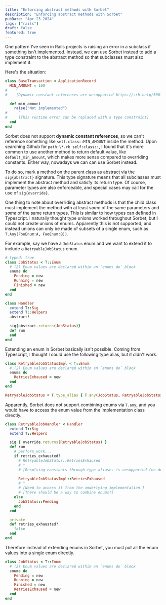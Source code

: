 ```yaml
---
title: "Enforcing abstract methods with Sorbet"
description: "Enforcing abstract methods with Sorbet"
pubDate: "Apr 23 2024"
tags: ["rails"]
draft: false
featured: true
---
```


One pattern I've seen in Rails projects is raising an error in a subclass if
something isn't implemented. Instead, we can use Sorbet instead to add a type
constraint to the abstract method so that subclasses must also implement it.

Here's the situation:

```ruby annotate
class BaseTransaction < ApplicationRecord
  MIN_AMOUNT = 100
#    ^
#    [Dynamic constant references are unsupported https://srb.help/5001]

  def min_amount
    raise("Not implemented")
#     ^
#     [This runtime error can be replaced with a type constraint]
  end
end
```

Sorbet does not support **dynamic constant references**, so we can't reference
something like `self.class::MIN_AMOUNT` inside the method. Upon searching Github
for `path:\*.rb self:class::`, I found that it's more common to use another
method to return default value, like `default_min_amount`, which makes more
sense compared to overriding constants. Either way, nowadays we can can use
Sorbet instead.

To do so, mark a method on the parent class as abstract via the `sig{abstract}`
signature. This type signature means that all subclasses must implement the
abstract method and satisfy its return type. Of course, parameter types are also
enforceable, and special cases may call for the use of `sig{override}`.

One thing to note about overriding abstract methods is that the child class must
implement the method with at least _some_ of the same parameters and _some_ of
the same return types. This is similar to how types can defined in Typescript. I
naturally thought type unions worked throughout Sorbet, but I could not create
unions of enums. Apparently this is not supported, and instead unions can only
be made of subsets of a single enum, such as `T.Any(FooEnum:A, FooEnum:B))`.

For example, say we have a `JobStatus` enum and we want to extend it to include
a `RetryableJobStatus` enum.

```ruby
# typed: true
class JobStatus < T::Enum
  # (2) Enum values are declared within an `enums do` block
  enums do
    Pending = new
    Running = new
    Finished = new
  end
end

class Handler
  extend T::Sig
  extend T::Helpers
  abstract!

  sig{abstract.returns(JobStatus)}
  def run
  end
end
```

Extending an enum in Sorbet basically isn't possible. Coming from Typescript, I
thought I could use the following type alias, but it didn't work.

```ruby
class RetryableJobStatusImpl < T::Enum
  # (2) Enum values are declared within an `enums do` block
  enums do
    RetriesExhaused = new
  end
end

RetryableJobStatus = T.type_alias { T.any(JobStatus, RetryableJobStatusImpl) }
```

Apparently, Sorbet does not support combining enums via `T.any`, and you would
have to access the enum value from the implementation class directly.

```ruby annotate
class RetryableJobHandler < Handler
  extend T::Sig
  extend T::Helpers

  sig { override.returns(RetryableJobStatus) }
  def run
    # perform_work...
    if retries_exhausted?
      # RetryableJobStatus::RetriesExhaused
      # ^
      # [Resolving constants through type aliases is unsupported (no docs)]

      RetryableJobStatusImpl::RetriesExhaused
      # ^
      # [Need to access it from the underlying implementation.]
      # [There should be a way to combine enums!]
    else
      JobStatus::Pending
    end
  end

  private
  def retries_exhausted?
    false
  end
end
```

Therefore instead of extending enums in Sorbet, you must put all the enum values
into a single enum directly.

```ruby
class JobStatus < T::Enum
  # (2) Enum values are declared within an `enums do` block
  enums do
    Pending = new
    Running = new
    Finished = new
    RetriesExhaused = new
  end
end
```

